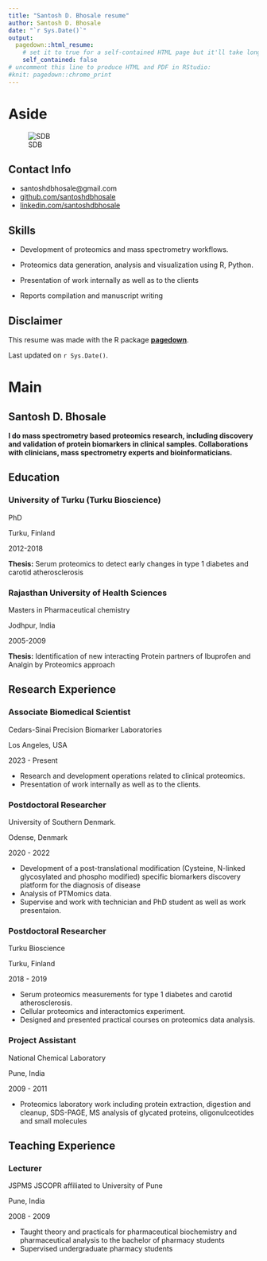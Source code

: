 ---
title: "Santosh D. Bhosale resume"
author: Santosh D. Bhosale
date: "`r Sys.Date()`"
output:
  pagedown::html_resume:
    # set it to true for a self-contained HTML page but it'll take longer to render
    self_contained: false
# uncomment this line to produce HTML and PDF in RStudio:
#knit: pagedown::chrome_print
---

Aside
================================================================================


![SDB](/Users/santoshb/Downloads/img/SDB.png)


Contact Info {#contact}
--------------------------------------------------------------------------------

- <i class="fa fa-envelope"></i> santoshdbhosale@gmail.com
- <i class="fa fa-github"></i> [github.com/santoshdbhosale](https://github.com/santoshdbhosale)
- <i class="fa fa-linkedin"></i> [linkedin.com/santoshdbhosale](https://www.linkedin.com/in/santoshdbhosale/)



Skills {#skills}
--------------------------------------------------------------------------------

- Development of proteomics and mass spectrometry workflows.

- Proteomics data generation, analysis and visualization using R, Python.

- Presentation of work internally as well as to the clients

- Reports compilation and manuscript writing


Disclaimer {#disclaimer}
--------------------------------------------------------------------------------

This resume was made with the R package [**pagedown**](https://github.com/rstudio/pagedown).

Last updated on `r Sys.Date()`.



Main
================================================================================

Santosh D. Bhosale {#title}
--------------------------------------------------------------------------------

**I do mass spectrometry based proteomics research, including discovery and validation of protein biomarkers in clinical samples. Collaborations with clinicians, mass spectrometry experts and bioinformaticians.**


Education {data-icon=graduation-cap data-concise=true}
--------------------------------------------------------------------------------

### University of Turku (Turku Bioscience)

PhD 

Turku, Finland

2012-2018

**Thesis:** Serum proteomics to detect early changes in type 1 diabetes and 
carotid atherosclerosis

### Rajasthan University of Health Sciences

Masters in Pharmaceutical chemistry

Jodhpur, India

2005-2009

**Thesis:** Identification of new interacting Protein partners of Ibuprofen and
Analgin by Proteomics approach


Research Experience {data-icon=laptop}
--------------------------------------------------------------------------------

### Associate Biomedical Scientist

Cedars-Sinai Precision Biomarker Laboratories

Los Angeles, USA

2023 - Present

- Research and development operations related to clinical proteomics.
- Presentation of work internally as well as to the
clients.

### Postdoctoral Researcher

University of Southern Denmark.

Odense, Denmark

2020 - 2022

- Development of a post-translational modification (Cysteine, N-linked glycosylated and phospho modified) specific biomarkers discovery platform for the diagnosis of disease
- Analysis of PTMomics data.
- Supervise and work with technician and PhD student as well as work presentaion.

### Postdoctoral Researcher

Turku Bioscience

Turku, Finland

2018 - 2019

- Serum proteomics measurements for type 1 diabetes and carotid atherosclerosis.
- Cellular proteomics and interactomics experiment.
- Designed and presented practical courses on proteomics data analysis.

### Project Assistant

National Chemical Laboratory

Pune, India

2009 - 2011

- Proteomics laboratory work including protein extraction, digestion and cleanup, SDS-PAGE, MS analysis of glycated proteins, oligonulceotides
and small molecules
  

Teaching Experience {data-icon=chalkboard-teacher}
--------------------------------------------------------------------------------

### Lecturer

JSPMS JSCOPR affiliated to University of Pune

Pune, India

2008 - 2009

- Taught theory and practicals for pharmaceutical biochemistry and pharmaceutical analysis to the bachelor of pharmacy students
- Supervised undergraduate pharmacy students







